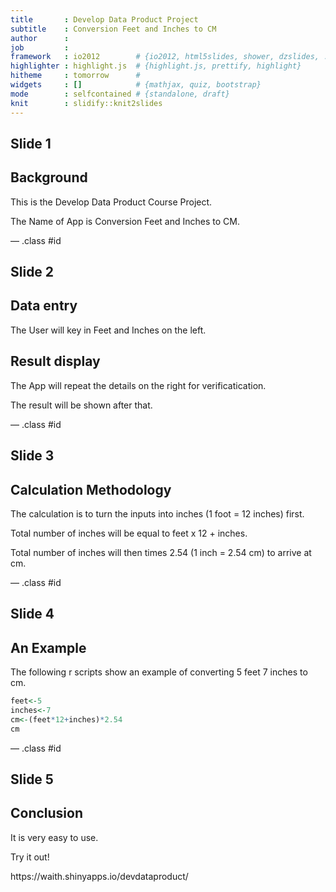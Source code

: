 ```yaml
---
title       : Develop Data Product Project
subtitle    : Conversion Feet and Inches to CM
author      : 
job         : 
framework   : io2012        # {io2012, html5slides, shower, dzslides, ...}
highlighter : highlight.js  # {highlight.js, prettify, highlight}
hitheme     : tomorrow      # 
widgets     : []            # {mathjax, quiz, bootstrap}
mode        : selfcontained # {standalone, draft}
knit        : slidify::knit2slides
---
```


## Slide 1

Background
----------

This is the Develop Data Product Course Project.

The Name of App is Conversion Feet and Inches to CM.

--- .class #id 

## Slide 2

Data entry
----------
The User will key in Feet and Inches on the left.

Result display
-------------
The App will repeat the details on the right for verificatication.

The result will be shown after that.

--- .class #id 


## Slide 3

Calculation Methodology
-----------------------

The calculation is to turn the inputs into inches (1 foot = 12 inches) first.  

Total number of inches will be equal to feet x 12 + inches.

Total number of inches will then times 2.54 (1 inch = 2.54 cm) to arrive at cm.


--- .class #id 

## Slide 4

An Example
----------

The following r scripts show an example of converting 5 feet 7 inches to cm.

```r
feet<-5
inches<-7
cm<-(feet*12+inches)*2.54
cm
```

--- .class #id 

## Slide 5

Conclusion
----------

It is very easy to use. 

Try it out!

https://waith.shinyapps.io/devdataproduct/

